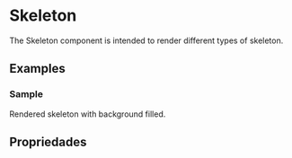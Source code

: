 
<Meta of={SkeletonStories} />

# Skeleton

The Skeleton component is intended to render different types of skeleton.

<Primary />

## Examples

### Sample

Rendered skeleton with background filled.

<Canvas>
  <Story of={SkeletonStories.Sample} />
</Canvas>

## Propriedades

<Controls />